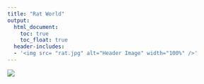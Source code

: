 ```yaml
---
title: "Rat World"
output: 
  html_document:
    toc: true
    toc_float: true
  header-includes:
  - '<img src= "rat.jpg" alt="Header Image" width="100%" />'
---
```


![](https://animal-human-relationship.pictures-of-cats.org/wp-content/uploads/2023/04/Rats-in-NYC.jpg.webp)



